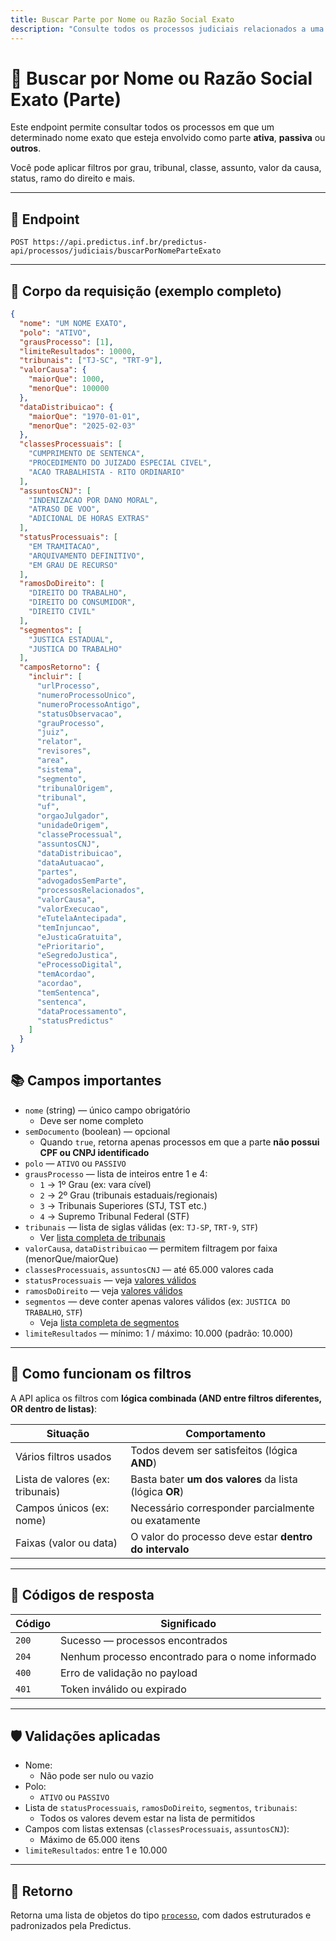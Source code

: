 ```yaml
---
title: Buscar Parte por Nome ou Razão Social Exato
description: "Consulte todos os processos judiciais relacionados a uma pessoa física ou empresa, com base no nome exato."
---
```


# 🔎 Buscar por Nome ou Razão Social Exato (Parte)

Este endpoint permite consultar todos os processos em que um determinado nome exato que esteja envolvido como parte **ativa**, **passiva** ou **outros**.

Você pode aplicar filtros por grau, tribunal, classe, assunto, valor da causa, status, ramo do direito e mais.

---

## 🔗 Endpoint

```
POST https://api.predictus.inf.br/predictus-api/processos/judiciais/buscarPorNomeParteExato
```

---

## 🧾 Corpo da requisição (exemplo completo)

```json
{
  "nome": "UM NOME EXATO",
  "polo": "ATIVO",
  "grausProcesso": [1],
  "limiteResultados": 10000,
  "tribunais": ["TJ-SC", "TRT-9"],
  "valorCausa": {
    "maiorQue": 1000,
    "menorQue": 100000
  },
  "dataDistribuicao": {
    "maiorQue": "1970-01-01",
    "menorQue": "2025-02-03"
  },
  "classesProcessuais": [
    "CUMPRIMENTO DE SENTENCA",
    "PROCEDIMENTO DO JUIZADO ESPECIAL CIVEL",
    "ACAO TRABALHISTA - RITO ORDINARIO"
  ],
  "assuntosCNJ": [
    "INDENIZACAO POR DANO MORAL",
    "ATRASO DE VOO",
    "ADICIONAL DE HORAS EXTRAS"
  ],
  "statusProcessuais": [
    "EM TRAMITACAO",
    "ARQUIVAMENTO DEFINITIVO",
    "EM GRAU DE RECURSO"
  ],
  "ramosDoDireito": [
    "DIREITO DO TRABALHO",
    "DIREITO DO CONSUMIDOR",
    "DIREITO CIVIL"
  ],
  "segmentos": [
    "JUSTICA ESTADUAL",
    "JUSTICA DO TRABALHO"
  ],
  "camposRetorno": {
    "incluir": [
      "urlProcesso",
      "numeroProcessoUnico",
      "numeroProcessoAntigo",
      "statusObservacao",
      "grauProcesso",
      "juiz",
      "relator",
      "revisores",
      "area",
      "sistema",
      "segmento",
      "tribunalOrigem",
      "tribunal",
      "uf",
      "orgaoJulgador",
      "unidadeOrigem",
      "classeProcessual",
      "assuntosCNJ",
      "dataDistribuicao",
      "dataAutuacao",
      "partes",
      "advogadosSemParte",
      "processosRelacionados",
      "valorCausa",
      "valorExecucao",
      "eTutelaAntecipada",
      "temInjuncao",
      "eJusticaGratuita",
      "ePrioritario",
      "eSegredoJustica",
      "eProcessoDigital",
      "temAcordao",
      "acordao",
      "temSentenca",
      "sentenca",
      "dataProcessamento",
      "statusPredictus"
    ]
  }
}
```

## 📚 Campos importantes

- `nome` (string) — único campo obrigatório  
  - Deve ser nome completo
- `semDocumento` (boolean) — opcional  
  - Quando `true`, retorna apenas processos em que a parte **não possui CPF ou CNPJ identificado**
- `polo` — `ATIVO` ou `PASSIVO`
- `grausProcesso` — lista de inteiros entre 1 e 4:  
  - `1` → 1º Grau (ex: vara cível)  
  - `2` → 2º Grau (tribunais estaduais/regionais)  
  - `3` → Tribunais Superiores (STJ, TST etc.)  
  - `4` → Supremo Tribunal Federal (STF)
- `tribunais` — lista de siglas válidas (ex: `TJ-SP`, `TRT-9`, `STF`)  
  - Ver [lista completa de tribunais](../../referencias/tribunais)
- `valorCausa`, `dataDistribuicao` — permitem filtragem por faixa (menorQue/maiorQue)
- `classesProcessuais`, `assuntosCNJ` — até 65.000 valores cada  
- `statusProcessuais` — veja [valores válidos](../../referencias/status-processuais)
- `ramosDoDireito` — veja [valores válidos](../../referencias/ramos-direito)
- `segmentos` — deve conter apenas valores válidos (ex: `JUSTICA DO TRABALHO`, `STF`)  
  - Veja [lista completa de segmentos](../../referencias/segmentos)
- `limiteResultados` — mínimo: 1 / máximo: 10.000 (padrão: 10.000)

---

## 📌 Como funcionam os filtros

A API aplica os filtros com **lógica combinada (AND entre filtros diferentes, OR dentro de listas)**:

| Situação                         | Comportamento                                             |
|----------------------------------|------------------------------------------------------------|
| Vários filtros usados            | Todos devem ser satisfeitos (lógica **AND**)              |
| Lista de valores (ex: tribunais) | Basta bater **um dos valores** da lista (lógica **OR**)   |
| Campos únicos (ex: nome)         | Necessário corresponder parcialmente ou exatamente         |
| Faixas (valor ou data)           | O valor do processo deve estar **dentro do intervalo**    |

---

## 🧾 Códigos de resposta

| Código | Significado                                      |
|--------|--------------------------------------------------|
| `200`  | Sucesso — processos encontrados                  |
| `204`  | Nenhum processo encontrado para o nome informado |
| `400`  | Erro de validação no payload                     |
| `401`  | Token inválido ou expirado                       |

---

## 🛡️ Validações aplicadas

- Nome:
  - Não pode ser nulo ou vazio
- Polo:
  - `ATIVO` ou `PASSIVO`
- Lista de `statusProcessuais`, `ramosDoDireito`, `segmentos`, `tribunais`:
  - Todos os valores devem estar na lista de permitidos
- Campos com listas extensas (`classesProcessuais`, `assuntosCNJ`):
  - Máximo de 65.000 itens
- `limiteResultados`: entre 1 e 10.000

---

## 🧾 Retorno

Retorna uma lista de objetos do tipo [`processo`](../estrutura), com dados estruturados e padronizados pela Predictus.
